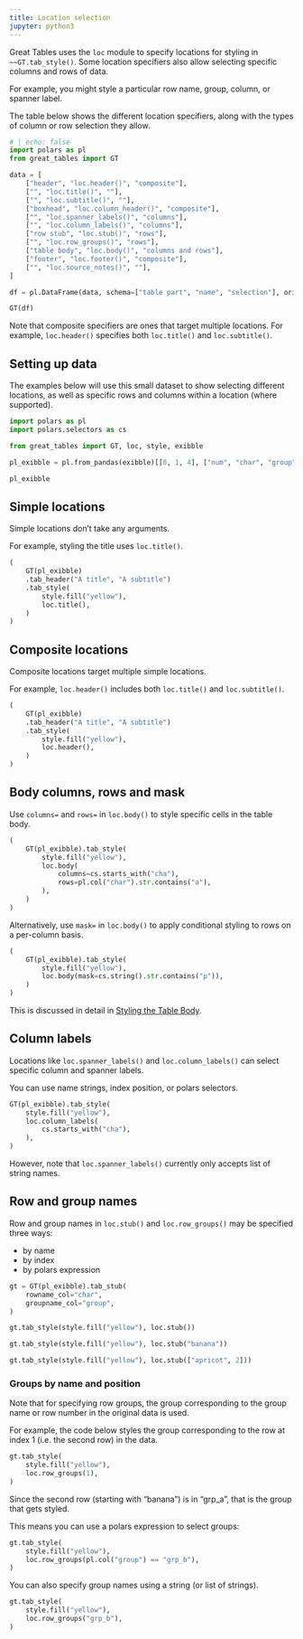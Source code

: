 ```yaml
---
title: Location selection
jupyter: python3
---
```


Great Tables uses the `loc` module to specify locations for styling in `~~GT.tab_style()`. Some location specifiers also allow selecting specific columns and rows of data.

For example, you might style a particular row name, group, column, or spanner label.

The table below shows the different location specifiers, along with the types of column or row selection they allow.

```python
# | echo: false
import polars as pl
from great_tables import GT

data = [
    ["header", "loc.header()", "composite"],
    ["", "loc.title()", ""],
    ["", "loc.subtitle()", ""],
    ["boxhead", "loc.column_header()", "composite"],
    ["", "loc.spanner_labels()", "columns"],
    ["", "loc.column_labels()", "columns"],
    ["row stub", "loc.stub()", "rows"],
    ["", "loc.row_groups()", "rows"],
    ["table body", "loc.body()", "columns and rows"],
    ["footer", "loc.footer()", "composite"],
    ["", "loc.source_notes()", ""],
]

df = pl.DataFrame(data, schema=["table part", "name", "selection"], orient="row")

GT(df)
```

Note that composite specifiers are ones that target multiple locations. For example, `loc.header()` specifies both `loc.title()` and `loc.subtitle()`.

## Setting up data

The examples below will use this small dataset to show selecting different locations, as well as specific rows and columns within a location (where supported).

```python
import polars as pl
import polars.selectors as cs

from great_tables import GT, loc, style, exibble

pl_exibble = pl.from_pandas(exibble)[[0, 1, 4], ["num", "char", "group"]]

pl_exibble
```

## Simple locations

Simple locations don't take any arguments.

For example, styling the title uses `loc.title()`.

```python
(
    GT(pl_exibble)
    .tab_header("A title", "A subtitle")
    .tab_style(
        style.fill("yellow"),
        loc.title(),
    )
)
```

## Composite locations

Composite locations target multiple simple locations.

For example, `loc.header()` includes both `loc.title()` and `loc.subtitle()`.

```python
(
    GT(pl_exibble)
    .tab_header("A title", "A subtitle")
    .tab_style(
        style.fill("yellow"),
        loc.header(),
    )
)
```

## Body columns, rows and mask

Use `columns=` and `rows=` in `loc.body()` to style specific cells in the table body.
```python
(
    GT(pl_exibble).tab_style(
        style.fill("yellow"),
        loc.body(
            columns=cs.starts_with("cha"),
            rows=pl.col("char").str.contains("a"),
        ),
    )
)
```

Alternatively, use `mask=` in `loc.body()` to apply conditional styling to rows on a per-column basis.
```python
(
    GT(pl_exibble).tab_style(
        style.fill("yellow"),
        loc.body(mask=cs.string().str.contains("p")),
    )
)
```

This is discussed in detail in [Styling the Table Body](./basic-styling.qmd).

## Column labels

Locations like `loc.spanner_labels()` and `loc.column_labels()` can select specific column and spanner labels.

You can use name strings, index position, or polars selectors.

```python
GT(pl_exibble).tab_style(
    style.fill("yellow"),
    loc.column_labels(
        cs.starts_with("cha"),
    ),
)
```

However, note that `loc.spanner_labels()` currently only accepts list of string names.

## Row and group names

Row and group names in `loc.stub()` and `loc.row_groups()` may be specified three ways:

* by name
* by index
* by polars expression

```python
gt = GT(pl_exibble).tab_stub(
    rowname_col="char",
    groupname_col="group",
)

gt.tab_style(style.fill("yellow"), loc.stub())
```


```python
gt.tab_style(style.fill("yellow"), loc.stub("banana"))
```

```python
gt.tab_style(style.fill("yellow"), loc.stub(["apricot", 2]))
```

### Groups by name and position

Note that for specifying row groups, the group corresponding to the group name or row number in the original data is used.

For example, the code below styles the group corresponding to the row at index 1 (i.e. the second row) in the data.

```python
gt.tab_style(
    style.fill("yellow"),
    loc.row_groups(1),
)
```

Since the second row (starting with "banana") is in "grp_a", that is the group that gets styled.

This means you can use a polars expression to select groups:

```python
gt.tab_style(
    style.fill("yellow"),
    loc.row_groups(pl.col("group") == "grp_b"),
)
```

You can also specify group names using a string (or list of strings).

```python
gt.tab_style(
    style.fill("yellow"),
    loc.row_groups("grp_b"),
)
```
